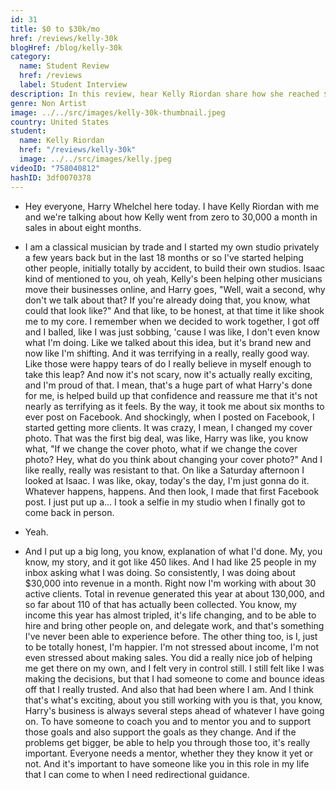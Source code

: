 ```yaml
---
id: 31
title: $0 to $30k/mo
href: /reviews/kelly-30k
blogHref: /blog/kelly-30k
category:
  name: Student Review
  href: /reviews
  label: Student Interview
description: In this review, hear Kelly Riordan share how she reached $30k/mo in sales in 8 months helping musicians start and grow music studios.
genre: Non Artist
image: ../../src/images/kelly-30k-thumbnail.jpeg
country: United States
student:
  name: Kelly Riordan
  href: "/reviews/kelly-30k"
  image: ../../src/images/kelly.jpeg
videoID: "758040812"
hashID: 3df0070378
---
```


- Hey everyone, Harry Whelchel here today. I have Kelly Riordan with me and we're talking about how Kelly went from zero to 30,000 a month in sales in about eight months.

- I am a classical musician by trade and I started my own studio privately a few years back but in the last 18 months or so I've started helping other people, initially totally by accident, to build their own studios. Isaac kind of mentioned to you, oh yeah, Kelly's been helping other musicians move their businesses online, and Harry goes, "Well, wait a second, why don't we talk about that? If you're already doing that, you know, what could that look like?" And that like, to be honest, at that time it like shook me to my core. I remember when we decided to work together, I got off and I balled, like I was just sobbing, 'cause I was like, I don't even know what I'm doing. Like we talked about this idea, but it's brand new and now like I'm shifting. And it was terrifying in a really, really good way. Like those were happy tears of do I really believe in myself enough to take this leap? And now it's not scary, now it's actually really exciting, and I'm proud of that. I mean, that's a huge part of what Harry's done for me, is helped build up that confidence and reassure me that it's not nearly as terrifying as it feels. By the way, it took me about six months to ever post on Facebook. And shockingly, when I posted on Facebook, I started getting more clients. It was crazy, I mean, I changed my cover photo. That was the first big deal, was like, Harry was like, you know what, "If we change the cover photo, what if we change the cover photo? Hey, what do you think about changing your cover photo?" And I like really, really was resistant to that. On like a Saturday afternoon I looked at Isaac. I was like, okay, today's the day, I'm just gonna do it. Whatever happens, happens. And then look, I made that first Facebook post. I just put up a... I took a selfie in my studio when I finally got to come back in person.

- Yeah.

- And I put up a big long, you know, explanation of what I'd done. My, you know, my story, and it got like 450 likes. And I had like 25 people in my inbox asking what I was doing. So consistently, I was doing about $30,000 into revenue in a month. Right now I'm working with about 30 active clients. Total in revenue generated this year at about 130,000, and so far about 110 of that has actually been collected. You know, my income this year has almost tripled, it's life changing, and to be able to hire and bring other people on, and delegate work, and that's something I've never been able to experience before. The other thing too, is I, just to be totally honest, I'm happier. I'm not stressed about income, I'm not even stressed about making sales. You did a really nice job of helping me get there on my own, and I felt very in control still. I still felt like I was making the decisions, but that I had someone to come and bounce ideas off that I really trusted. And also that had been where I am. And I think that's what's exciting, about you still working with you is that, you know, Harry's business is always several steps ahead of whatever I have going on. To have someone to coach you and to mentor you and to support those goals and also support the goals as they change. And if the problems get bigger, be able to help you through those too, it's really important. Everyone needs a mentor, whether they they know it yet or not. And it's important to have someone like you in this role in my life that I can come to when I need redirectional guidance.
